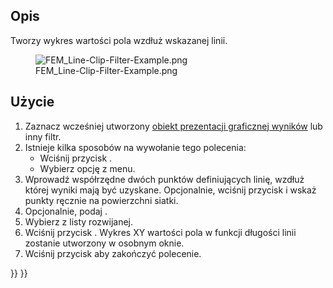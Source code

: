 <languages/>

<div class="mw-translate-fuzzy">
{{Docnav
|[[FEM_PostFilterContours/pl|Filtr konturów]]
|[[FEM_PostFilterLinearizedStresses/pl|Wykres linearyzacji naprężeń]]
|[[FEM_Workbench/pl|środowisko pracy MES]]
|IconL=FEM_PostFilterContours.svg
|IconR=FEM_PostFilterLinearizedStresses.svg
|IconC=Workbench_FEM.svg
}}
</div>

{{GuiCommand/pl
|Name=FEM PostFilterDataAlongLine
|Name/pl=MES: Filtr przycięcia linią
|MenuLocation=Wyniki → Filtr przycięcia linią
|Workbenches=[[FEM_Workbench/pl|MES]]
|SeeAlso=[[FEM_PostPipelineFromResult/pl|Prezentacja graficzna wyników]], [[FEM_tutorial/pl|Poradnik MES]]
}}

<span id="Description"></span>
==Opis==

Tworzy wykres wartości pola wzdłuż wskazanej linii.

[[File:FEM_Line-Clip-Filter-Example.png]]

{{Caption|Filtr przycięcia linią w [[FEM_PostFilterClipRegion/pl|filtrze przycięcia obszaru]].<br>
Filtr przycięcia obszaru jest półprzezroczysty.<br>
Część linii poza filtrem przycięcia obszaru jest ustawiona na wartość zero i dlatego wyświetla się na niebiesko.}}

<span id="Usage"></span>
==Użycie==

# Zaznacz wcześniej utworzony [[FEM_PostPipelineFromResult/pl|obiekt prezentacji graficznej wyników]] lub inny filtr.
# Istnieje kilka sposobów na wywołanie tego polecenia:
#* Wciśnij przycisk {{Button|[[Image:FEM_PostFilterDataAlongLine.svg|16px]] [[FEM_PostFilterDataAlongLine/pl|Filtr przycięcia linią]]}}.
#* Wybierz opcję {{MenuCommand|Wyniki → [[Image:FEM_PostFilterDataAlongLine.svg|16px]] Filtr przycięcia linią}} z menu.
# Wprowadź współrzędne dwóch punktów definiujących linię, wzdłuż której wyniki mają być uzyskane. Opcjonalnie, wciśnij przycisk {{Button|Wybierz punkty}} i wskaż punkty ręcznie na powierzchni siatki.
# Opcjonalnie, podaj {{MenuCommand|Rozdzielczość}}.
# Wybierz {{MenuCommand|Pole}} z listy rozwijanej.
# Wciśnij przycisk {{Button|Utwórzy wykres}}. Wykres XY wartości pola w funkcji długości linii zostanie utworzony w osobnym oknie.
# Wciśnij przycisk {{Button|OK}} aby zakończyć polecenie.


<div class="mw-translate-fuzzy">
{{Docnav
|[[FEM_PostFilterContours/pl|Filtr konturów]]
|[[FEM_PostFilterLinearizedStresses/pl|Wykres linearyzacji naprężeń]]
|[[FEM_Workbench/pl|środowisko pracy MES]]
|IconL=FEM_PostFilterContours.svg
|IconR=FEM_PostFilterLinearizedStresses.svg
|IconC=Workbench_FEM.svg
}}
</div>

{{FEM Tools navi{{#translation:}}}}
{{Userdocnavi{{#translation:}}}}
{{clear}}